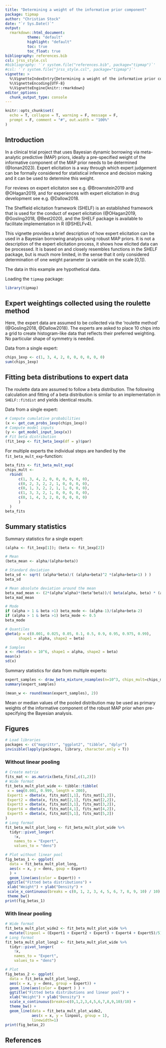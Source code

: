 ```yaml
---
title: "Determining a weight of the informative prior component"
package: tipmap
author: "Christian Stock"
date: "`r Sys.Date()`"
output: 
  rmarkdown::html_document:
          theme: "default"
          highlight: "default"
          toc: true
          toc_float: true
bibliography: references.bib
csl: jrss_style.csl
#bibliography: '`r system.file("references.bib", package="tipmap")`'
#csl: '`r system.file("jrss_style.csl", package="tipmap")`'
vignette: >
  %\VignetteIndexEntry{Determining a weight of the informative prior component}
  %\VignetteEncoding{UTF-8}
  %\VignetteEngine{knitr::rmarkdown}
editor_options:
  chunk_output_type: console
---
```


```r
knitr::opts_chunk$set(
  echo = T, collapse = T, warning = F, message = F, 
  prompt = F, comment = "#", out.width = "100%"
)
```


## Introduction

In a clinical trial project that uses Bayesian dynamic borrowing via meta-analytic predictive (MAP) priors, ideally a pre-specified weight of the informative component of the MAP prior needs to be determined (@Ionan2023).
Expert elicitation is a way through which expert judgement can be formally considered for statistical inference and decision making and it can be used to determine this weight.

For reviews on expert elicitaton see e.g. @Brownstein2019 and @OHagan2019, and for experiences with expert elicitation in drug development see e.g. @Dallow2018.

The Sheffield elicitation framework (SHELF) is an established framework that is used for the conduct of expert elicitation (@OHagan2019, @Gosling2018, @Best2020), and the SHELF package is available to facilitate implementation in R (@SHELFv4).

This vignette provides a brief description of how expert elicitation can be used in a Bayesian borrowing analysis using robust MAP priors. It is not a description of the expert elicitation process, it shows how elicited data can be processed. It is based on and closely resembles functions in the SHELF package, but is much more limited, in the sense that it only considered determination of one weight parameter (a variable on the scale [0,1]).

The data in this example are hypothetical data.

Loading the `tipmap` package:
```r
library(tipmap)
```


## Expert weightings collected using the roulette method

Here, the expert data are assumed to be collected via the 'roulette method' (@Gosling2018, @Dallow2018).
The experts are asked to place 10 chips into a grid to create histogram-like data that reflects their preferred weighting. No particular shape of symmetry is needed.

Data from a single expert:
```r
chips_1exp <- c(1, 3, 4, 2, 0, 0, 0, 0, 0, 0)
sum(chips_1exp)
```

## Fitting beta distributions to expert data

The roulette data are assumed to follow a beta distribution. The following calculation and fitting of a beta distribution is similar to an implementation in `SHELF::fitdist` and yields identical results.

Data from a single expert:
```r
# Compute cumulative probabilities
(x <- get_cum_probs_1exp(chips_1exp))
# Compute model inputs
(y <- get_model_input_1exp(x))
# Fit beta distribution
(fit_1exp <- fit_beta_1exp(df = y)$par)
```

For multiple experts the individual steps are handled by the `fit_beta_mult_exp`-function:

```r
beta_fits <- fit_beta_mult_exp(
chips_mult <-
  rbind(
      c(1, 3, 4, 2, 0, 0, 0, 0, 0, 0),
      c(0, 2, 3, 2, 2, 1, 0, 0, 0, 0),
      c(0, 1, 3, 2, 2, 1, 1, 0, 0, 0),
      c(1, 3, 3, 2, 1, 0, 0, 0, 0, 0),
      c(0, 1, 4, 3, 2, 0, 0, 0, 0, 0)
      )
  )
beta_fits
```


## Summary statistics

Summary statistics for a single expert:

```r
(alpha <- fit_1exp[1]); (beta <- fit_1exp[2])

# Mean
(beta_mean <- alpha/(alpha+beta))

# Standard deviation
beta_sd <- sqrt( (alpha*beta)/( (alpha+beta)^2 *(alpha+beta+1) ) )
beta_sd

# Mean absolute deviation around the mean
beta_mad_mean <- (2*(alpha^alpha)*(beta^beta))/( beta(alpha, beta) * (alpha+beta)^(alpha+beta+1) )
beta_mad_mean

# Mode
if (alpha > 1 & beta >1) beta_mode <- (alpha-1)/(alpha+beta-2)
if (alpha > 1 & beta >1) beta_mode <- 0.5
beta_mode

# Quantiles
qbeta(p = c(0.001, 0.025, 0.05, 0.1, 0.5, 0.9, 0.95, 0.975, 0.99),
      shape1 = alpha, shape2 = beta)

# Samples
x <- rbeta(n = 10^6, shape1 = alpha, shape2 = beta)
mean(x)
sd(x)
```

Summary statistics for data from multiple experts:

```r
expert_samples <- draw_beta_mixture_nsamples(n=10^3, chips_mult=chips_mult) 
summary(expert_samples)
```

```r
(mean_w <- round(mean(expert_samples), 2))
```

Mean or median values of the pooled distribution may be used as primary weights of the informative component of the robust MAP prior when pre-specifying the Bayesian analysis.

## Figures 

```r
# Load libraries
packages <- c("magrittr", "ggplot2", "tibble", "dplyr")
invisible(lapply(packages, library, character.only = T))
```

### Without linear pooling
```r
# Create matrix
fits_mat <- as.matrix(beta_fits[,c(1,2)])
# Wide format
fit_beta_mult_plot_wide <- tibble::tibble(
 x = seq(0.001, 0.999, length = 200),
 Expert1 = dbeta(x, fits_mat[1,1], fits_mat[1,2]),
 Expert2 = dbeta(x, fits_mat[2,1], fits_mat[2,2]),
 Expert3 = dbeta(x, fits_mat[3,1], fits_mat[3,2]),
 Expert4 = dbeta(x, fits_mat[4,1], fits_mat[4,2]),
 Expert5 = dbeta(x, fits_mat[5,1], fits_mat[5,2])
)
# Long format
fit_beta_mult_plot_long <- fit_beta_mult_plot_wide %>%
  tidyr::pivot_longer(
    !x,
    names_to = "Expert",
    values_to = "dens")
```

```r
# Plot without linear pool
fig_betas_1 <- ggplot(
  data = fit_beta_mult_plot_long,
  aes(x = x, y = dens, goup = Expert)
  ) +
  geom_line(aes(color = Expert)) +
 ggtitle("Fitted beta distributions") +
 xlab("Weight") + ylab("Density") +
 scale_x_continuous(breaks = c(0, 1, 2, 3, 4, 5, 6, 7, 8, 9, 10) / 10) +
 theme_bw()
print(fig_betas_1)
```

### With linear pooling
```r
# Wide format
fit_beta_mult_plot_wide2 <- fit_beta_mult_plot_wide %>%
  mutate(linpool = (Expert1 + Expert2 + Expert3 + Expert4 + Expert5)/5)
# Long format
fit_beta_mult_plot_long2 <- fit_beta_mult_plot_wide %>%
  tidyr::pivot_longer(
    !x,
    names_to = "Expert",
    values_to = "dens")
```

```r
# Plot
fig_betas_2 <- ggplot(
  data = fit_beta_mult_plot_long2,
  aes(x = x, y = dens, group = Expert)) +
  geom_line(aes(color = Expert ) ) +
  ggtitle("Fitted beta distributions and linear pool") +
  xlab("Weight") + ylab("Density") +
  scale_x_continuous(breaks=c(0,1,2,3,4,5,6,7,8,9,10)/10) +
  theme_bw() +
  geom_line(data = fit_beta_mult_plot_wide2,
            aes(x = x, y = linpool, group = 1),
            linewidth=1)
print(fig_betas_2)
```



## References

<!--
Best, N., Dallow, N. and Montague, T. (2020) Prior Elicitation. In: Lesaffre E, Baio G, Boulanger B (editors). Bayesian Methods in Pharmaceutical Research. CRC Press.

Dallow, N., Best, N. and Montague, T. H. (2018) Better decision making in drug development through adoption of formal prior elicitation. Pharm Stat, 17, 301–316.

Gosling, J. P. (2018) SHELF: The Sheffield Elicitation Framework. In Elicitation: The Science and Art of Structuring Judgement (eds L. C. Dias, A. Morton, and J. Quigley), pp. 61–93. Springer International Publishing.

Ionan, A. C., Clark, J., Travis, J., et al. (2022) Bayesian Methods in Human Drug and Biological Products Development in CDER and CBER. Ther Innov Regul Sci,, to appear.

O’Hagan, A. (2019) Expert Knowledge Elicitation: Subjective but Scientific. Am Stat, 73, 69–81. Taylor & Francis.

The Sheffield Elicitation Framework (2019) URL: [http://www.tonyohagan.co.uk/shelf/shelf4.html](http://www.tonyohagan.co.uk/shelf/shelf4.html), version 4.
-->


